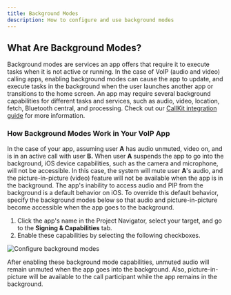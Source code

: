 ```yaml
---
title: Background Modes
description: How to configure and use background modes
---
```


## What Are Background Modes?

Background modes are services an app offers that require it to execute tasks when it is not active or running. In the case of VoIP (audio and video) calling apps, enabling background modes can cause the app to update, and execute tasks in the background when the user launches another app or transitions to the home screen. An app may require several background capabilities for different tasks and services, such as audio, video, location, fetch, Bluetooth central, and processing. Check out our [CallKit integration guide](./03-callkit-integration.mdx) for more information.

### How Background Modes Work in Your VoIP App

In the case of your app, assuming user **A** has audio unmuted, video on, and is in an active call with user **B.** When user **A** suspends the app to go into the background, iOS device capabilities, such as the camera and microphone, will not be accessible. In this case, the system will mute user **A**'s audio, and the picture-in-picture (video) feature will not be available when the app is in the background. The app's inability to access audio and PIP from the background is a default behavior on iOS. To override this default behavior, specify the background modes below so that audio and picture-in-picture become accessible when the app goes to the background.

1. Click the app's name in the Project Navigator, select your target, and go to the **Signing & Capabilities** tab.
2. Enable these capabilities by selecting the following checkboxes.

![Configure background modes](../assets/callkit_01.png)

After enabling these background mode capabilities, unmuted audio will remain unmuted when the app goes into the background. Also, picture-in-picture will be available to the call participant while the app remains in the background.
